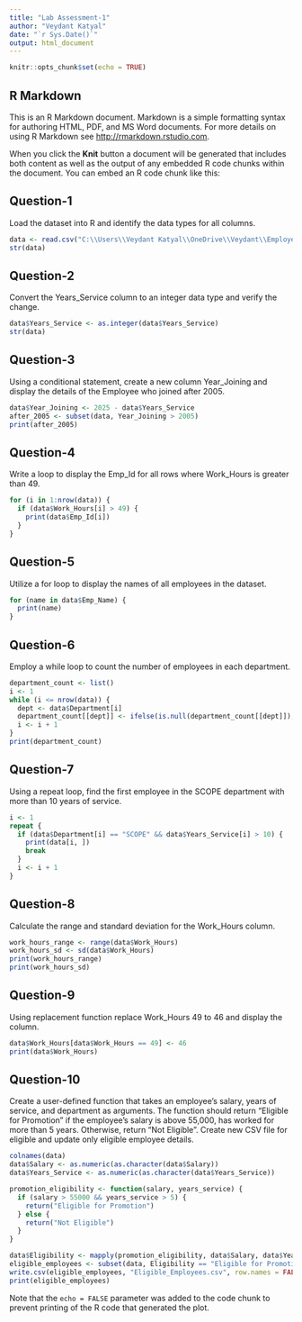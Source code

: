 ```yaml
---
title: "Lab Assessment-1"
author: "Veydant Katyal"
date: "`r Sys.Date()`"
output: html_document
---
```


```r
knitr::opts_chunk$set(echo = TRUE)
```

## R Markdown

This is an R Markdown document. Markdown is a simple formatting syntax for authoring HTML, PDF, and MS Word documents. For more details on using R Markdown see <http://rmarkdown.rstudio.com>.

When you click the **Knit** button a document will be generated that includes both content as well as the output of any embedded R code chunks within the document. You can embed an R code chunk like this:

## Question-1
Load the dataset into R and identify the data types for all columns.

```r
data <- read.csv("C:\\Users\\Veydant Katyal\\OneDrive\\Veydant\\Employee_Details.csv")
str(data)

```

## Question-2
Convert the Years_Service column to an integer data type and verify the change.

```r
data$Years_Service <- as.integer(data$Years_Service)
str(data)
```

## Question-3
Using a conditional statement, create a new column Year_Joining and display the details of the Employee who joined after 2005.

```r
data$Year_Joining <- 2025 - data$Years_Service  
after_2005 <- subset(data, Year_Joining > 2005)
print(after_2005)

```

## Question-4
Write a loop to display the Emp_Id for all rows where Work_Hours is greater than 49.

```r
for (i in 1:nrow(data)) {
  if (data$Work_Hours[i] > 49) {
    print(data$Emp_Id[i])
  }
}
```

## Question-5
Utilize a for loop to display the names of all employees in the dataset. 

```r
for (name in data$Emp_Name) {
  print(name)
}
```

## Question-6
Employ a while loop to count the number of employees in each department. 

```r
department_count <- list()
i <- 1
while (i <= nrow(data)) {
  dept <- data$Department[i]
  department_count[[dept]] <- ifelse(is.null(department_count[[dept]]), 1, department_count[[dept]] + 1)
  i <- i + 1
}
print(department_count)
```

## Question-7
Using a repeat loop, find the first employee in the SCOPE department with more than
10 years of service.

```r
i <- 1
repeat {
  if (data$Department[i] == "SCOPE" && data$Years_Service[i] > 10) {
    print(data[i, ])
    break
  }
  i <- i + 1
}
```

## Question-8
Calculate the range and standard deviation for the Work_Hours column.

```r
work_hours_range <- range(data$Work_Hours)
work_hours_sd <- sd(data$Work_Hours)
print(work_hours_range)
print(work_hours_sd)
```

## Question-9
Using replacement function replace Work_Hours 49 to 46 and display the column.

```r
data$Work_Hours[data$Work_Hours == 49] <- 46
print(data$Work_Hours)
```

## Question-10
Create a user-defined function that takes an employee’s salary, years of service, and
department as arguments. The function should return "Eligible for Promotion" if the
employee’s salary is above 55,000, has worked for more than 5 years. Otherwise, return
"Not Eligible". Create new CSV file for eligible and update only eligible employee
details.

```r
colnames(data)
data$Salary <- as.numeric(as.character(data$Salary))
data$Years_Service <- as.numeric(as.character(data$Years_Service))

promotion_eligibility <- function(salary, years_service) {
  if (salary > 55000 && years_service > 5) {
    return("Eligible for Promotion")
  } else {
    return("Not Eligible")
  }
}

data$Eligibility <- mapply(promotion_eligibility, data$Salary, data$Years_Service)
eligible_employees <- subset(data, Eligibility == "Eligible for Promotion")
write.csv(eligible_employees, "Eligible_Employees.csv", row.names = FALSE)
print(eligible_employees)


```







Note that the `echo = FALSE` parameter was added to the code chunk to prevent printing of the R code that generated the plot.
